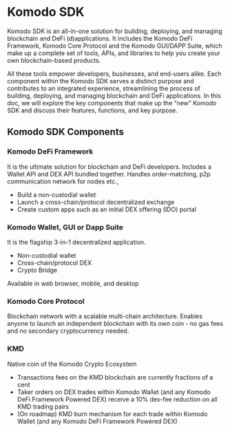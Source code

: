 


# Komodo SDK

Komodo SDK is an all-in-one solution for building, deploying, and managing blockchain and DeFi (d)applications. It includes the Komodo DeFi Framework, Komodo Core Protocol and the Komodo GUI/DAPP Suite, which make up a complete set of tools, APIs, and libraries to help you create your own blockchain-based products.

All these tools empower developers, businesses, and end-users alike. Each component within the Komodo SDK serves a distinct purpose and contributes to an integrated experience, streamlining the process of building, deploying, and managing blockchain and DeFi applications. In this doc, we will explore the key components that make up the “new” Komodo SDK and discuss their features, functions, and key purpose.

## Komodo SDK Components

<OptimizedImage title="Komodo SDK Architecture" src={komodoSDKarch} classNaming="w-full" alt="Komodo SDK Architecture" />

### Komodo DeFi Framework

It is the ultimate solution for blockchain and DeFi developers. Includes a Wallet API and DEX API bundled together. Handles order-matching, p2p communication network for nodes etc.,

- Build a non-custodial wallet
- Launch a cross-chain/protocol decentralized exchange
- Create custom apps such as an initial DEX offering (IDO) portal

### Komodo Wallet, GUI or Dapp Suite

It is the flagship 3-in-1 decentralized application.

- Non-custodial wallet
- Cross-chain/protocol DEX
- Crypto Bridge

Available in web browser, mobile, and desktop

### Komodo Core Protocol

Blockchain network with a scalable multi-chain architecture. Enables anyone to launch an independent blockchain with its own coin - no gas fees and no secondary cryptocurrency needed.

### KMD

Native coin of the Komodo Crypto Ecosystem

- Transactions fees on the KMD blockchain are currently fractions of a cent
- Taker orders on DEX trades within Komodo Wallet (and any Komodo DeFi Framework Powered DEX) receive a 10% dex-fee reduction on all KMD trading pairs
- (On roadmap) KMD burn mechanism for each trade within Komodo Wallet (and any Komodo DeFi Framework Powered DEX)
